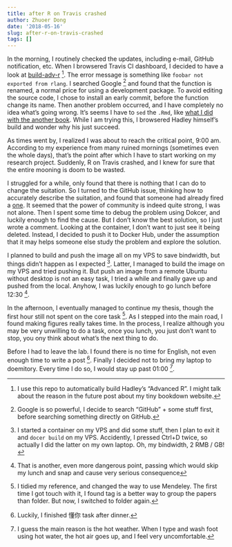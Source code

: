 ```yaml
---
title: after R on Travis crashed
author: Zhuoer Dong
date: '2018-05-16'
slug: after-r-on-travis-crashed
tags: []
---
```


In the morning, I routinely checked the updates, including e-mail, GitHub notification, etc. When I browsered Travis CI dashboard, I decided to have a look at [build-adv-r](https://github.com/dongzhuoer/build-adv-r) ^[I use this repo to automatically build Hadley's "Advanced R". I might talk about the reason in the future post about my tiny bookdown website.]. The error message is something like `foobar not exported from rlang`. I searched Google ^[Google is so powerful, I decide to search "GitHub" + some stuff first, before searching something directly on GitHub.] and found that the function is renamed, a normal price for using a development package. To avoid editing the source code, I chose to install an early commit, before the function change its name. Then another problem occurred, and I have completely no idea what's going wrong. It's seems I have to `sed` the `.Rmd`, like [what I did with the another book](https://github.com/hadley/r4ds/issues/612#issuecomment-370239689). While I am trying this, I browsered Hadley himself's build and wonder why his just succeed.

As times went by, I realized I was about to reach the critical point, 9:00 am. According to my experience from many ruined mornings (sometimes even the whole days), that's the point after which I have to start working on my research project. Suddenly, R on Travis crashed, and I knew for sure that the entire mooning is doom to be wasted.

I struggled for a while, only found that there is nothing that I can do to change the suitation. So I turned to the GitHub issue, thinking how to accurately describe the suitation, and found that someone had already fired a [one](https://github.com/travis-ci/travis-ci/issues/9625). It seemed that the power of community is indeed quite strong, I was not alone. Then I spent some time to debug the problem using Dokcer, and luckily enough to find the cause. But I don't know the best solution, so I just wrote a comment. Looking at the container, I don't want to just see it being deleted. Instead, I decided to push it to Docker Hub, under the assumption that it may helps someone else study the problem and explore the solution. 

I planned to build and push the image all on my VPS to save bindwidth, but things didn't happen as I expected ^[I started a container on my VPS and did some stuff, then I plan to exit it and `docer build` on my VPS. Accidently, I pressed Ctrl+D twice, so actually I did the latter on my own laptop. Oh, my bindwidth, 2 RMB / GB!]. Latter, I managed to build the image on my VPS and tried pushing it. But push an image from a remote Ubuntu without desktop is not an easy task, I tried a while and finally gave up and pushed from the local. Anyhow, I was luckily enough to go lunch before 12:30 ^[That is another, even more dangerous point, passing which would skip my lunch and snap and cause very serious consequence]. 

In the afternoon, I eventually managed to continue my thesis, though the first hour still not spent on the core task ^[I tidied my reference, and changed the way to use Mendeley. The first time I got touch with it, I found tag is a better way to group the papers than folder. But now, I switched to folder again.]. As I stepped into the main road, I found making figures really takes time. In the process, I realize although you may be very unwilling to do a task, once you lunch, you just don't want to stop, you ony think about what's the next thing to do.

Before I had to leave the lab. I found there is no time for English, not even enough time to write a post ^[Luckily, I finished 懂你 task after dinner.]. Finally I decided not to bring my laptop to doemitory. Every time I do so, I would stay up past 01:00 ^[I guess the main reason is the hot weather. When I type and wash foot using hot water, the hot air goes up, and I feel very uncomfortable.].
